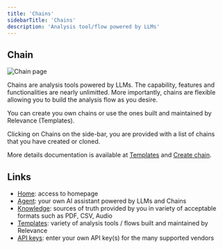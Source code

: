 ```yaml
---
title: 'Chains'
sidebarTitle: 'Chains'
description: 'Analysis tool/flow powered by LLMs'
---
```


## Chain
![Chain page](/images/get-started/chain.png)

Chains are analysis tools powered by LLMs. 
The capability, features and functionalities are nearly unlimitted.
More importantly, chains are flexible allowing you to build the analysis flow as you desire.

You can create you own chains or use the ones built and maintained by Relevance (Templates).

Clicking on Chains on the side-bar, you are provided with a list of chains that you have 
created or cloned.

More details documentation is available at [Templates](/templates/templates) and [Create chain](/custom-chains/create-a-chain).

## Links
* [Home](/get-started/key-concepts/home): access to homepage
* [Agent](/get-started/key-concepts/agent): your own AI assistant powered by LLMs and Chains
* [Knowledge](/get-started/key-concepts/knowledge): sources of truth provided by you in variety of acceptable formats such as PDF, CSV, Audio
* [Templates](/get-started/key-concepts/templates): variety of analysis tools / flows built and maintained by Relevance
* [API keys](/get-started/key-concepts/api-keys): enter your own API key(s) for the many supported vendors 